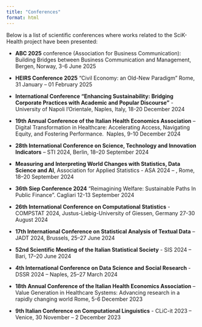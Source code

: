 ```yaml
---
title: "Conferences"
format: html
---
```


Below is a list of scientific conferences where works related to the SciK-Health project have been presented:

-   **ABC 2025** conference (Association for Business Communication): Building Bridges between Business Communication and Management, Bergen, Norway, 3-6 June 2025

-   **HEIRS Conference 2025** “Civil Economy: an Old-New Paradigm” Rome, 31 January – 01 February 2025

-   **International Conference "Enhancing Sustainability: Bridging Corporate Practices with Academic and Popular Discourse"** - University of Napoli l’Orientale, Naples, Italy, 18-20 December 2024

-   **19th Annual Conference of the Italian Health Economics Association** – Digital Transformation in Healthcare: Accelerating Access, Navigating Equity, and Fostering Performance.  Naples, 9-10 December 2024

-   **28th International Conference on Science, Technology and Innovation Indicators** – STI 2024, Berlin, 18–20 September 2024

-   **Measuring and Interpreting World Changes with Statistics, Data Science and AI**, Association for Applied Statistics - ASA 2024 – , Rome, 18–20 September 2024

-   **36th Siep Conference 2024** "Reimagining Welfare: Sustainable Paths In Public Finance". Cagliari 12-13 September 2024

-   **26th International Conference on Computational Statistics** - COMPSTAT 2024, Justus-Liebig-University of Giessen, Germany 27-30 August 2024

-   **17th International Conference on Statistical Analysis of Textual Data** – JADT 2024, Brussels, 25–27 June 2024

-   **52nd Scientific Meeting of the Italian Statistical Society** - SIS 2024 – Bari, 17–20 June 2024

-   **4th International Conference on Data Science and Social Research** - DSSR 2024 – Naples, 25–27 March 2024

-   **18th Annual Conference of the Italian Health Economics Association** – Value Generation in Healthcare Systems: Advancing research in a rapidly changing world Rome, 5-6 December 2023

-   **9th Italian Conference on Computational Linguistics** - CLiC-it 2023 – Venice, 30 November – 2 December 2023